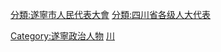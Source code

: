 [[分類:遂寧市人民代表大會|分類:遂寧市人民代表大會]]
[[分類:四川省各级人大代表|分類:四川省各级人大代表]]
[[Category:遂寧政治人物|Category:遂寧政治人物]]
[[Category:设区的市人大代表|川]]